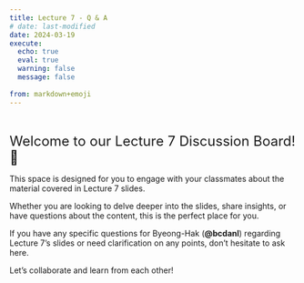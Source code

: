 ```yaml
---
title: Lecture 7 - Q & A
# date: last-modified
date: 2024-03-19
execute: 
  echo: true
  eval: true
  warning: false
  message: false
  
from: markdown+emoji
---
```


<br>

<font size = "5">Welcome to our Lecture 7 Discussion Board! 👋 </font>


This space is designed for you to engage with your classmates about the material covered in Lecture 7 slides. 

Whether you are looking to delve deeper into the slides, share insights, or have questions about the content, this is the perfect place for you.

If you have any specific questions for Byeong-Hak (**@bcdanl**) regarding Lecture 7's slides or need clarification on any points, don't hesitate to ask here. 

Let's collaborate and learn from each other!


